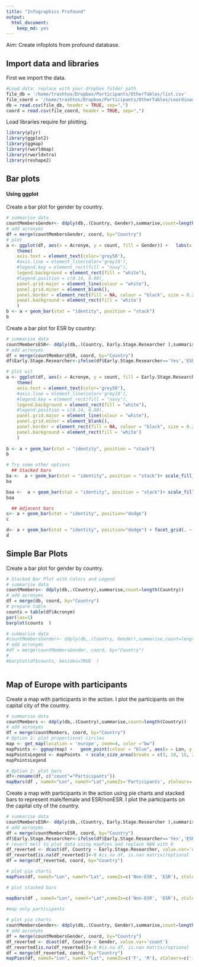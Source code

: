 ```yaml
---
title: "Infographics Profound"
output:
  html_document:
    keep_md: yes
---
```



Aim: Create infoplots from profound database.

## Import data and libraries

First we import the data.

```r
#Load data: replace with your dropbox folder path
file_db = '/home/trashtos/Dropbox/Participants/OtherTables/list.csv'
file_coord = '/home/trashtos/Dropbox/Participants/OtherTables/coordinadesCountries.csv'
db = read.csv(file_db, header = TRUE, sep=",") 
coord = read.csv(file_coord, header = TRUE, sep=",") 
```

Load libraries require for plotting.

```r
library(plyr)
library(ggplot2)
library(ggmap)
library(rworldmap)
library(rworldxtra)
library(reshape2)
```


## Bar plots

#### Using ggplot

Create a bar plot for gender by country.

```r
# summarise data
countMembersGender<- ddply(db,.(Country, Gender),summarise,count=length(Country))
# add acronyms
df = merge(countMembersGender, coord, by="Country")
# plot
a <- ggplot(df, aes(x = Acronym, y = count, fill = Gender)) +   labs(x = NULL, y = "Number of participants",  fill = NULL) + ggtitle("Participantsin the COST Profound action: gender") + 
    theme(
    axis.text = element_text(color='grey50'),
    #axis.line = element_line(color='grey10'),
    #legend.key = element_rect(fill = "navy"),
    legend.background = element_rect(fill = "white"),
    #legend.position = c(0.14, 0.80),
    panel.grid.major = element_line(colour = "white"),
    panel.grid.minor = element_blank(),
    panel.border = element_rect(fill = NA, colour = "black", size = 0.2),
    panel.background = element_rect(fill = 'white')
    )
b <- a + geom_bar(stat = "identity", position = "stack")
b
```


Create a bar plot for ESR by country:

```r
# summarise data
countMembersESR<- ddply(db,.(Country, Early.Stage.Researcher ),summarise,count=length(Country))
# add acronyms
df = merge(countMembersESR, coord, by="Country")
df$Early.Stage.Researcher<-ifelse(df$Early.Stage.Researcher=='Yes','ESR','Non-ESR') 

# plot wit
a <- ggplot(df, aes(x = Acronym, y = count, fill = Early.Stage.Researcher)) +   labs(x = NULL, y = "Number of participants",  fill = NULL) + ggtitle("Participants in the COST Profound Action:  ESR") +
    theme(
    axis.text = element_text(color='grey50'),
    #axis.line = element_line(color='grey10'),
    #legend.key = element_rect(fill = "navy"),
    legend.background = element_rect(fill = "white"),
    #legend.position = c(0.14, 0.80),
    panel.grid.major = element_line(colour = "white"),
    panel.grid.minor = element_blank(),
    panel.border = element_rect(fill = NA, colour = "black", size = 0.2),
    panel.background = element_rect(fill = 'white')
    )
    
b <- a + geom_bar(stat = "identity", position = "stack")
b

# Try some other options
  ## Stacked bars
ba <-  a + geom_bar(stat = "identity", position = "stack")+ scale_fill_brewer()
ba

baa <-  a + geom_bar(stat = "identity", position = "stack")+ scale_fill_grey()
baa

  ## Adjacent bars
c<- a + geom_bar(stat = "identity", position="dodge") 
c

d<- a + geom_bar(stat = "identity", position="dodge") + facet_grid(. ~ Early.Stage.Researcher)
d

```

## Simple Bar Plots


Create a bar plot for gender by country.

```r
# Stacked Bar Plot with Colors and Legend
# summarise data
countMembers<- ddply(db,.(Country),summarise,count=length(Country))
# add acronyms
df = merge(db, coord, by="Country")
# prepare table
counts = table(df$Acronym)
par(las=1)
barplot(counts  )

# summarise data
#countMembersGender<- ddply(db,.(Country, Gender),summarise,count=length(Country))
# add acronyms
#df = merge(countMembersGender, coord, by="Country")
#
#barplot(df$counts, besides=TRUE  )



```



## Map of Europe with participants

Create a map with participants in the action. I plot the participants on the capital city of the country.

```r
# summarise data
countMembers <- ddply(db,.(Country),summarise,count=length(Country))
# add acronyms
df = merge(countMembers, coord, by="Country")
# Option 1: plot proportional circles
map <- get_map(location = 'europe', zoom=4, color ="bw")
mapPoints <- ggmap(map) +   geom_point(colour = "blue", aes(x = Lon, y = Lat, size=count), data = df, alpha = .5)
mapPointsLegend <- mapPoints  + scale_size_area(breaks = c(5, 10, 15, 20, 25, 30, 35) , labels = c(5, 10, 15, 20, 25, 30, 35), name = "Participants")
mapPointsLegend

# Option 2: plot bars
df<-rename(df, c("count"="Participants"))
mapBars(df , nameX="Lon", nameY="Lat",nameZs='Participants', zColours='indianred2', barWidth = 1, barOrient = 'vert', barRelative = FALSE, ratio = 1, mapRegion='europe',addCatLegend = TRUE, addSizeLegend = TRUE, symbolSize = 3 , maxZVal=30, xlim=NA, ylim=NA, oceanCol = "white", landCol = "grey60",borderCol = "white", add=FALSE, main='', lwd=0.5, lwdSymbols=1)  
```


Create a map with participants in the action using pie charts and stacked bars to represent male/female and ESR/nonESR. I plot the participants on the capital city of the country.

```r
# summarise data
countMembersESR<- ddply(db,.(Country, Early.Stage.Researcher ),summarise,count=length(Country))
# add acronyms
df = merge(countMembersESR, coord, by="Country")
df$Early.Stage.Researcher<-ifelse(df$Early.Stage.Researcher=='Yes','ESR','Non-ESR') 
# revert melt to plot data using mapPies and replace NAN with 0
df_reverted <- dcast(df, Country ~ Early.Stage.Researcher, value.var='count')
df_reverted[is.na(df_reverted)]<-0 #is.na df, is.nan matrix//optional
df = merge(df_reverted, coord, by="Country")

# plot pie charts
mapPies(df, nameX="Lon", nameY="Lat", nameZs=c('Non-ESR', 'ESR'), zColours=c('indianred2', 'lightblue3'), symbolSize =1 ,ratio = 1, mapRegion='europe', addSizeLegend = TRUE, addCatLegend = TRUE  , oceanCol = "white", landCol = "grey60",borderCol = "white" )

# plot stacked bars

mapBars(df , nameX="Lon", nameY="Lat",nameZs=c('Non-ESR', 'ESR'), zColours=c('indianred2', 'lightblue3'), barWidth = 1, barOrient = 'vert', barRelative = TRUE, ratio = 1, mapRegion='europe',addCatLegend = TRUE, addSizeLegend = TRUE, symbolSize = 3 , maxZVal=40, xlim=NA, ylim=NA, oceanCol = "white", landCol = "grey60",borderCol = "white", add=FALSE, main='', lwd=0.5, lwdSymbols=1) 

#map only participants
          
# plot pie charts
countMembersGender<- ddply(db,.(Country, Gender),summarise,count=length(Country))
# add acronyms
df = merge(countMembersGender, coord, by="Country")
df_reverted <- dcast(df, Country ~ Gender, value.var='count')
df_reverted[is.na(df_reverted)]<-0 #is.na df, is.nan matrix//optional
df = merge(df_reverted, coord, by="Country")
mapPies(df, nameX="Lon", nameY="Lat", nameZs=c('F', 'M'), zColours=c('indianred2', 'lightblue3'), symbolSize =1 ,ratio =1, mapRegion='europe', addSizeLegend = TRUE, addCatLegend = TRUE  , oceanCol = "white", landCol = "grey60",borderCol = "white" )        
```




